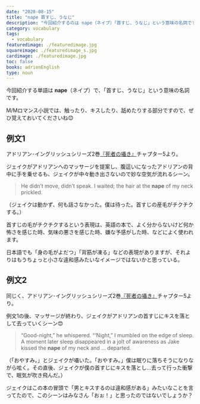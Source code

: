 ```yaml
---
date: "2020-08-15"
title: "nape 首すじ、うなじ"
description: "今回紹介するのは nape（ネイプ）「首すじ、うなじ」という意味の名詞です。例文は、アドリアン･イングリッシュシリーズ2巻『死者の囁き』より"
category: vocabulary
tags:
  - vocabulary
featuredimage: ./featuredimage.jpg
squareimage: ./featuredimage_s.jpg
cardimage: ./featuredimage.jpg
toc: false
books: adrienEnglish
type: noun
---
```



今回紹介する単語は __nape__（ネイプ）で、「首すじ、うなじ」という意味の名詞です。

M/Mロマンス小説では、触ったり、キスしたり、舐めたりする部分ですので、ぜひ覚えておいてくださいね😊

## 例文1

アドリアン･イングリッシュシリーズ2巻[『死者の囁き』](/mm-romance/a-dangerous-thing/)チャプター5より。

ジェイクがアドリアンへのマッサージを提案し、腹這いになったアドリアンの背中に手を乗せるも、ジェイクが中々動き出さないので妙な空気が流れるシーン。

<Blockquote book srcBook="dangerousThing" lang="en" chapter="5">
He didn’t move, didn’t speak. I waited; the hair at the <strong>nape</strong> of my neck prickled.
</Blockquote>

<p className="translation">（ジェイクは動かず、何も話さなかった。僕は待った。首すじの産毛がチクチクする。）</p>

首すじの毛がチクチクするという表現は、英語の本で、よく分からないけど何か怖さを感じた時、気味の悪さを感じた時、嫌な予感がした時、などによく使われます。

日本語でも「身の毛がよだつ」「背筋が凍る」などの表現がありますが、それよりはもうちょっと小さな違和感みたいなイメージではないかと思っている。

## 例文2

同じく、アドリアン･イングリッシュシリーズ2巻[『死者の囁き』](/mm-romance/a-dangerous-thing/)チャプター5より。

例文1の後、マッサージが終わり、ジェイクがアドリアンの首すじにキスを落として去っていくシーン😍

<Blockquote book srcBook="dangerousThing" lang="en" chapter="5">
“Good-night,” he whispered. “‘Night,” I mumbled on the edge of sleep. A moment later sleep disappeared in a jolt of awareness as Jake kissed the <strong>nape</strong> of my neck and ... departed.
</Blockquote>

<p className="translation">（「おやすみ。」とジェイクが囁いた。「おやすみ。」僕は眠りに落ちそうになりながら呟く。その直後、ジェイクが僕の首すじにキスを落とし…去って行った衝撃で、眠気が吹き飛んだ。）</p>

ジェイクはこの本の冒頭で「男とキスするのは違和感がある」みたいなことを言ってたので、このシーンはみなさん「おぉ！」と思ったのではないでしょうか？

<VocabularyFooter book="dangerousThing" />
